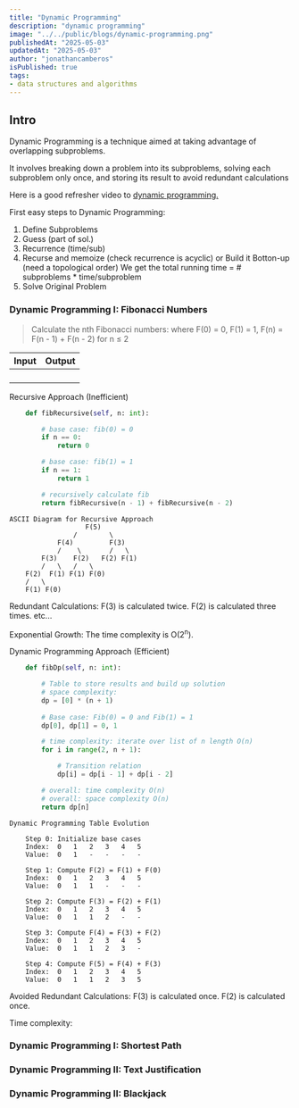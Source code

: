 ```yaml
---
title: "Dynamic Programming"
description: "dynamic programming"
image: "../../public/blogs/dynamic-programming.png"
publishedAt: "2025-05-03"
updatedAt: "2025-05-03" 
author: "jonathancamberos"
isPublished: true
tags: 
- data structures and algorithms
---
```


## Intro

Dynamic Programming is a technique aimed at taking advantage 
of overlapping subproblems. 

It involves breaking down a problem into its subproblems,
solving each subproblem only once, and storing its result to avoid redundant calculations

Here is a good refresher video to [dynamic programming.](https://www.youtube.com/watch?v=r4-cftqTcdI)

First easy steps to Dynamic Programming:

1. Define Subproblems
2. Guess (part of sol.)
3. Recurrence (time/sub)
4. Recurse and memoize (check recurrence is acyclic) or Build it Botton-up (need a topological order)
We get the total running time = # subproblems * time/subproblem
5. Solve Original Problem


### Dynamic Programming I: Fibonacci Numbers
 
> Calculate the nth Fibonacci numbers: 
> where F(0) = 0, F(1) = 1, F(n) = F(n - 1) + F(n - 2) for n &leq; 2

|  Input   | Output  |  
| -------- | ------- | 
|      |     | 
|      |     |
|      |     |
|      |     |

Recursive Approach (Inefficient)
```python
    def fibRecursive(self, n: int):

        # base case: fib(0) = 0
        if n == 0:
            return 0

        # base case: fib(1) = 1
        if n == 1:
            return 1

        # recursively calculate fib 
        return fibRecursive(n - 1) + fibRecursive(n - 2)
```
```
ASCII Diagram for Recursive Approach
                   F(5)
                /        \
            F(4)         F(3)
            /    \       /   \
        F(3)    F(2)   F(2) F(1)
        /   \   /   \     
    F(2)  F(1) F(1) F(0)
    /   \
    F(1) F(0)
```

Redundant Calculations:
F(3) is calculated twice.
F(2) is calculated three times.
etc...

Exponential Growth:
The time complexity is O(2<sup>n</sup>).


Dynamic Programming Approach (Efficient)
```python
    def fibDp(self, n: int):

        # Table to store results and build up solution
        # space complexity: 
        dp = [0] * (n + 1) 
        
        # Base case: Fib(0) = 0 and Fib(1) = 1
        dp[0], dp[1] = 0, 1

        # time complexity: iterate over list of n length O(n)
        for i in range(2, n + 1):

            # Transition relation
            dp[i] = dp[i - 1] + dp[i - 2]  

        # overall: time complexity O(n)
        # overall: space complexity O(n)
        return dp[n]
```
```
Dynamic Programming Table Evolution

    Step 0: Initialize base cases
    Index:  0   1   2   3   4   5
    Value:  0   1   -   -   -   -

    Step 1: Compute F(2) = F(1) + F(0)
    Index:  0   1   2   3   4   5
    Value:  0   1   1   -   -   -

    Step 2: Compute F(3) = F(2) + F(1)
    Index:  0   1   2   3   4   5
    Value:  0   1   1   2   -   -

    Step 3: Compute F(4) = F(3) + F(2)
    Index:  0   1   2   3   4   5
    Value:  0   1   1   2   3   -

    Step 4: Compute F(5) = F(4) + F(3)
    Index:  0   1   2   3   4   5
    Value:  0   1   1   2   3   5
```

Avoided Redundant Calculations:
F(3) is calculated once.
F(2) is calculated once.

Time complexity: 


### Dynamic Programming I: Shortest Path 

### Dynamic Programming II: Text Justification

### Dynamic Programming II: Blackjack 